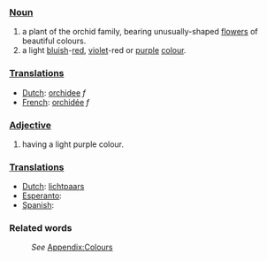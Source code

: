===[[Noun]]===
#a plant of the orchid family, bearing unusually-shaped [[flower]]s of beautiful colours.
#a light [[blue|bluish]]-[[red]], [[violet]]-red or [[purple]] [[color|colour]].

===[[Translation]]s===
*[[Dutch]]: [[orchidee]] ''f''
*[[French]]: [[orchidée]] ''f''

===[[Adjective]]===
#having a light purple colour.

===[[Translation]]s===
*[[Dutch]]: [[lichtpaars]]
*[[Esperanto]]: [[]]
*[[Spanish]]: [[]]

===Related words===
:''See'' [[Wiktionary_Appendix:Colours|Appendix:Colours]]